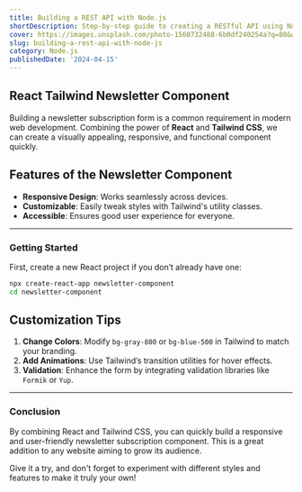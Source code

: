 ```yaml
---
title: Building a REST API with Node.js
shortDescription: Step-by-step guide to creating a RESTful API using Node.js and Express.
cover: https://images.unsplash.com/photo-1560732488-6b0df240254a?q=80&w=2070&auto=format&fit=crop&ixlib=rb-4.0.3&ixid=M3wxMjA3fDB8MHxwaG90by1wYWdlfHx8fGVufDB8fHx8fA%3D%3D
slug: building-a-rest-api-with-node-js
category: Node.js
publishedDate: '2024-04-15'
---
```


## React Tailwind Newsletter Component

Building a newsletter subscription form is a common requirement in modern web development. Combining the power of **React** and **Tailwind CSS**, we can create a visually appealing, responsive, and functional component quickly.

## Features of the Newsletter Component

- **Responsive Design**: Works seamlessly across devices.
- **Customizable**: Easily tweak styles with Tailwind's utility classes.
- **Accessible**: Ensures good user experience for everyone.

---

### Getting Started

First, create a new React project if you don’t already have one:

```bash
npx create-react-app newsletter-component
cd newsletter-component
```

## Customization Tips

1. **Change Colors**: Modify `bg-gray-800` or `bg-blue-500` in Tailwind to match your branding.
2. **Add Animations**: Use Tailwind’s transition utilities for hover effects.
3. **Validation**: Enhance the form by integrating validation libraries like `Formik` or `Yup`.

---

### Conclusion

By combining React and Tailwind CSS, you can quickly build a responsive and user-friendly newsletter subscription component. This is a great addition to any website aiming to grow its audience.

Give it a try, and don't forget to experiment with different styles and features to make it truly your own!
